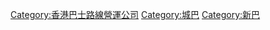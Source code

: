 {{catmore|城巴及新巴路線分類方法}}
[[Category:香港巴士路線營運公司|Category:香港巴士路線營運公司]]
[[Category:城巴|Category:城巴]]
[[Category:新巴|Category:新巴]]